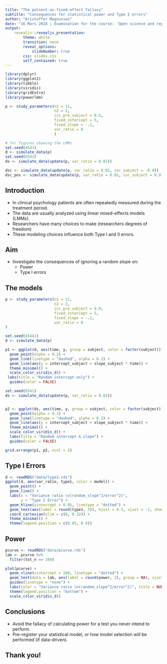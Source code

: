 ```yaml
---
title: "The patient-as-fixed-effect fallacy"
subtitle: "Consequences for statistical power and Type I errors"
author: "Kristoffer Magnusson"
date: "16 Mars 2018 | Examination for the course: 'Open science and reproducible research'"
output: 
    revealjs::revealjs_presentation:
        theme: white
        transition: none
        reveal_options:    
            slideNumber: true
        css: slides.css
        self_contained: true
---
```

```r
library(dplyr)
library(ggplot2)
library(tibble)
library(viridis)
library(gridExtra)
library(powerlmm)

p <- study_parameters(n1 = 11,
                      n2 = 2,
                      icc_pre_subject = 0.5,
                      fixed_intercept = 5,
                      fixed_slope = -.1,
                      var_ratio = 0
                      )

# for figures showing the LMMs
set.seed(4541)
d <- simulate_data(p)
set.seed(6541)
ds <- simulate_data(update(p, var_ratio = 0.02))

dsc <- simulate_data(update(p, var_ratio = 0.02, cor_subject = -0.9))
dsc_pos <- simulate_data(update(p, var_ratio = 0.02, cor_subject = 0.9))
```

## Introduction
* In clinical psychology patients are often repeatedly measured during the treatment period.
* The data are usually analyzed using linear mixed-effects models (LMMs).
* Researchers have many choices to make (researchers degrees of freedom)
* These modeling choices influence both Type I and II errors.

## Aim
* Investigate the consequences of ignoring a random slope on:
    - Power
    - Type I errors

## The models
```r
p <- study_parameters(n1 = 11,
                      n2 = 2,
                      icc_pre_subject = 0.9,
                      fixed_intercept = 5,
                      fixed_slope = -.1,
                      var_ratio = 0
)

set.seed(45441)
d <- simulate_data(p)

p1 <- ggplot(d, aes(time, y, group = subject, color = factor(subject))) + 
  geom_point(alpha = 0.2) + 
  geom_line(linetype = "dashed", alpha = 0.2) +
  geom_line(aes(y = intercept_subject + slope_subject * time)) +
  theme_minimal() +
  scale_color_viridis_d() +
 labs(title = "Random intercept-only") +
  guides(color = FALSE)

set.seed(6541)
ds <- simulate_data(update(p, var_ratio = 0.02))


p2 <- ggplot(ds, aes(time, y, group = subject, color = factor(subject))) + 
  geom_point(alpha = 0.2) + 
  geom_line(linetype = "dashed", alpha = 0.2) +
  geom_line(aes(y = intercept_subject + slope_subject * time)) +
  theme_minimal() +
  scale_color_viridis_d() +
  labs(title = "Random intercept & slope") +
  guides(color = FALSE)

grid.arrange(p1, p2, ncol = 2)

```

## Type I Errors
```r
d <- readRDS("data/type1.rds")
ggplot(d, aes(var_ratio, type1, color = model)) + 
  geom_point() + 
  geom_line() +
  labs(x = "Variance ratio \n(random_slope^2/error^2)",
       y = "Type I Error") +
  geom_hline(yintercept = 0.05, linetype = "dotted") +
  geom_text(aes(label = round(type1, 3)), hjust = 0.5, vjust = -1, show.legend = FALSE) + 
  coord_cartesian(ylim = c(0, 0.32)) +
  theme_minimal() +
  theme(legend.position = c(0.85, 0.4))
```


## Power
```r
pcurve <- readRDS("data/pcurve.rds")
lab <- pcurve %>%
  filter(tot_n == 100) 

plot(pcurve) + 
  geom_vline(xintercept = 100, linetype = "dotted") +
  geom_text(data = lab, aes(label = round(power, 2), group = NA), vjust = -1, show.legend = FALSE) +
  guides(linetype = "none") +
  labs(color = "Variance ratio \n(random_slope^2/error^2)", title = NULL, caption = "Cohen's d = 0.5") +
  theme(legend.position = "bottom") +
  scale_color_viridis_d()
```


## Conclusions
* Avoid the fallacy of calculating power for a test you never intend to perform.
* Pre-register your statistical model, or how model selection will be performed (if data-driven).

## Thank you! {.center}
